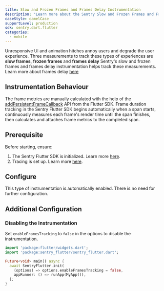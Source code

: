 ```yaml
---
title: Slow and Frozen Frames and Frames Delay Instrumentation
description: "Learn more about the Sentry Slow and Frozen Frames and Frames Delay Instrumentation for the Flutter SDK."
caseStyle: camelCase
supportLevel: production
sdk: sentry.dart.flutter
categories:
  - mobile
---
```


Unresponsive UI and animation hitches annoy users and degrade the user experience.
Three measurements to track these types of experiences are **slow frames**, **frozen frames** and **frames delay**
Sentry's slow and frozen frames and frames delay instrumentation helps track these measurements.
Learn more about frames delay [here](https://develop.sentry.dev/sdk/performance/frames-delay/)

## Instrumentation Behaviour

The frame metrics are manually calculated with the help of the [addPersistentFrameCallback](https://api.flutter.dev/flutter/scheduler/SchedulerBinding/addPersistentFrameCallback.html) API from the Flutter SDK.
Frame duration tracking in the Sentry Flutter SDK begins automatically when a span starts, continuously measures each frame's render time until the span finishes, then calculates and attaches frame metrics to the completed span.

## Prerequisite

Before starting, ensure:

1. The Sentry Flutter SDK is initialized. Learn more [here](/platforms/flutter/#configure).
2. Tracing is set up. Learn more [here](/platforms/flutter/tracing/).

## Configure

This type of instrumentation is automatically enabled. There is no need for further configuration.

## Additional Configuration

### Disabling the Instrumentation

Set `enableFramesTracking` to `false` in the options to disable the instrumentation.

```dart
import 'package:flutter/widgets.dart';
import 'package:sentry_flutter/sentry_flutter.dart';

Future<void> main() async {
  await SentryFlutter.init(
    (options) => options.enableFramesTracking = false,
    appRunner: () => runApp(MyApp()),
  );
}
```
